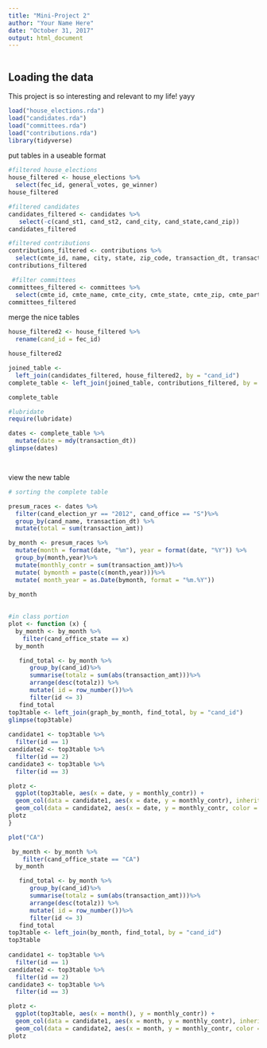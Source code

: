 ```yaml
---
title: "Mini-Project 2"
author: "Your Name Here"
date: "October 31, 2017"
output: html_document
---
```


```r
```


## Loading the data

This project is so interesting and relevant to my life! yayy 

```r

load("house_elections.rda")
load("candidates.rda")
load("committees.rda")
load("contributions.rda")
library(tidyverse)

```


put tables in a useable format
```r

#filtered house_elections
house_filtered <- house_elections %>%
  select(fec_id, general_votes, ge_winner)
house_filtered

#filtered candidates
candidates_filtered <- candidates %>% 
   select(-c(cand_st1, cand_st2, cand_city, cand_state,cand_zip))
candidates_filtered

#filtered contributions
contributions_filtered <- contributions %>% 
  select(cmte_id, name, city, state, zip_code, transaction_dt, transaction_amt, cand_id, other_id)
contributions_filtered

 #filter committees 
committees_filtered <- committees %>% 
  select(cmte_id, cmte_name, cmte_city, cmte_state, cmte_zip, cmte_party_affiliation, cand_id)
committees_filtered
```

merge the nice tables
```r

house_filtered2 <- house_filtered %>%
  rename(cand_id = fec_id)

house_filtered2

joined_table <- 
  left_join(candidates_filtered, house_filtered2, by = "cand_id")
complete_table <- left_join(joined_table, contributions_filtered, by = "cand_id")

complete_table
```

```r
#lubridate
require(lubridate)

dates <- complete_table %>% 
  mutate(date = mdy(transaction_dt))
glimpse(dates)




```

view the new table
```r
# sorting the complete table

presum_races <- dates %>%
  filter(cand_election_yr == "2012", cand_office == "S")%>%  
  group_by(cand_name, transaction_dt) %>%
  mutate(total = sum(transaction_amt))

by_month <- presum_races %>% 
  mutate(month = format(date, "%m"), year = format(date, "%Y")) %>%
  group_by(month,year)%>%
  mutate(monthly_contr = sum(transaction_amt))%>%
  mutate( bymonth = paste(c(month,year)))%>% 
  mutate( month_year = as.Date(bymonth, format = "%m.%Y"))
  
by_month
  
```
```r
#in class portion
plot <- function (x) {
  by_month <- by_month %>%
    filter(cand_office_state == x) 
  by_month

   find_total <- by_month %>% 
      group_by(cand_id)%>%
      summarise(totalz = sum(abs(transaction_amt)))%>%
      arrange(desc(totalz)) %>%
      mutate( id = row_number())%>% 
      filter(id <= 3)
   find_total
top3table <- left_join(graph_by_month, find_total, by = "cand_id")
glimpse(top3table)
  
candidate1 <- top3table %>% 
  filter(id == 1) 
candidate2 <- top3table %>%
  filter(id == 2)
candidate3 <- top3table %>% 
  filter(id == 3)

plotz <- 
  ggplot(top3table, aes(x = date, y = monthly_contr)) +  
  geom_col(data = candidate1, aes(x = date, y = monthly_contr), inherit.aes = FALSE) +
  geom_col(data = candidate2, aes(x = date, y = monthly_contr, color = id), inherit.aes = FALSE) 
plotz  
}

plot("CA")


```

```r
 by_month <- by_month %>%
    filter(cand_office_state == "CA") 
  by_month

   find_total <- by_month %>% 
      group_by(cand_id)%>%
      summarise(totalz = sum(abs(transaction_amt)))%>%
      arrange(desc(totalz)) %>%
      mutate( id = row_number())%>% 
      filter(id <= 3)
   find_total
top3table <- left_join(by_month, find_total, by = "cand_id")
top3table
  
candidate1 <- top3table %>% 
  filter(id == 1) 
candidate2 <- top3table %>%
  filter(id == 2)
candidate3 <- top3table %>% 
  filter(id == 3)

plotz <- 
  ggplot(top3table, aes(x = month(), y = monthly_contr)) +  
  geom_col(data = candidate1, aes(x = month, y = monthly_contr), inherit.aes = FALSE) +
  geom_col(data = candidate2, aes(x = month, y = monthly_contr, color = id), inherit.aes = FALSE) 
plotz 
```


